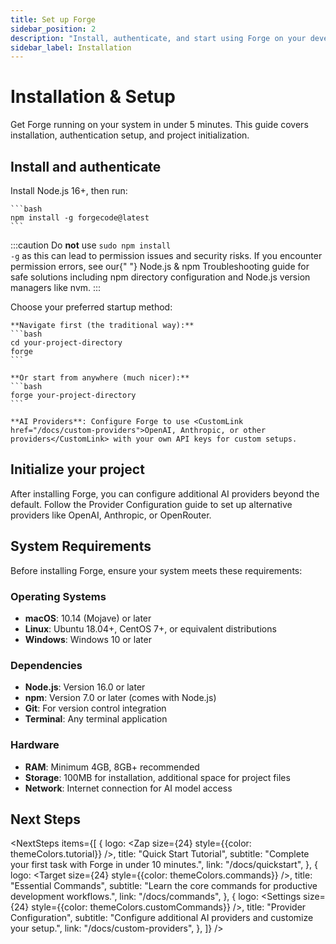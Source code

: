 ```yaml
---
title: Set up Forge
sidebar_position: 2
description: "Install, authenticate, and start using Forge on your development machine."
sidebar_label: Installation
---
```



# Installation & Setup

Get Forge running on your system in under 5 minutes. This guide covers installation, authentication setup, and project initialization.

## Install and authenticate

<Steps>
  <Step title="Install Forge">
    Install <CustomLink href="https://nodejs.org/en/download">Node.js 16+</CustomLink>, then run:

    ```bash
    npm install -g forgecode@latest
    ```

:::caution
    Do <strong>not</strong> use <code>sudo npm install -g</code> as this can lead to permission issues and security
    risks. If you encounter permission errors, see our{" "}
    <CustomLink href="/docs/npm-troubleshooting">Node.js & npm Troubleshooting</CustomLink>
    guide for safe solutions including npm directory configuration and Node.js version managers like nvm.
:::

  </Step>
  
  <Step title="Start Forge">
    Choose your preferred startup method:

    **Navigate first (the traditional way):**
    ```bash
    cd your-project-directory
    forge
    ```

    **Or start from anywhere (much nicer):**
    ```bash
    forge your-project-directory
    ```
  </Step>
  
  <Step title="Complete authentication">

    **AI Providers**: Configure Forge to use <CustomLink href="/docs/custom-providers">OpenAI, Anthropic, or other providers</CustomLink> with your own API keys for custom setups.
  </Step>
</Steps>

## Initialize your project

After installing Forge, you can configure additional AI providers beyond the default. Follow the <CustomLink href="../custom-providers">Provider Configuration</CustomLink> guide to set up alternative providers like OpenAI, Anthropic, or OpenRouter.

## System Requirements

Before installing Forge, ensure your system meets these requirements:

### Operating Systems

- **macOS**: 10.14 (Mojave) or later
- **Linux**: Ubuntu 18.04+, CentOS 7+, or equivalent distributions
- **Windows**: Windows 10 or later

### Dependencies

- **Node.js**: Version 16.0 or later
- **npm**: Version 7.0 or later (comes with Node.js)
- **Git**: For version control integration
- **Terminal**: Any terminal application

### Hardware

- **RAM**: Minimum 4GB, 8GB+ recommended
- **Storage**: 100MB for installation, additional space for project files
- **Network**: Internet connection for AI model access

## Next Steps


<NextSteps
  items={[
    {
      logo: <Zap size={24} style={{color: themeColors.tutorial}} />,
      title: "Quick Start Tutorial",
      subtitle: "Complete your first task with Forge in under 10 minutes.",
      link: "/docs/quickstart",
    },
    {
      logo: <Target size={24} style={{color: themeColors.commands}} />,
      title: "Essential Commands",
      subtitle: "Learn the core commands for productive development workflows.",
      link: "/docs/commands",
    },
    {
      logo: <Settings size={24} style={{color: themeColors.customCommands}} />,
      title: "Provider Configuration",
      subtitle: "Configure additional AI providers and customize your setup.",
      link: "/docs/custom-providers",
    },
  ]}
/>